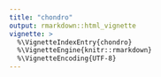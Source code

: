 ```yaml
---
title: "chondro"
output: rmarkdown::html_vignette
vignette: >
  %\VignetteIndexEntry{chondro}
  %\VignetteEngine{knitr::rmarkdown}
  %\VignetteEncoding{UTF-8}
---
```

